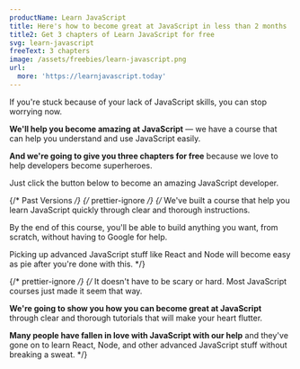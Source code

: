 ```yaml
---
productName: Learn JavaScript
title: Here's how to become great at JavaScript in less than 2 months
title2: Get 3 chapters of Learn JavaScript for free
svg: learn-javascript
freeText: 3 chapters
image: /assets/freebies/learn-javascript.png
url:
  more: 'https://learnjavascript.today'
---
```


If you're stuck because of your lack of JavaScript skills, you can stop worrying now.

**We'll help you become amazing at JavaScript** — we have a course that can help you understand and use JavaScript easily.

**And we're going to give you three chapters for free** because we love to help developers become superheroes.

Just click the button below to become an amazing JavaScript developer.

{/* Past Versions */}
{/* prettier-ignore */}
{/* We've built a course that help you learn JavaScript quickly through clear and thorough instructions.

By the end of this course, you'll be able to build anything you want, from scratch, without having to Google for help.

Picking up advanced JavaScript stuff like React and Node will become easy as pie after you're done with this. \*/}

{/* prettier-ignore */}
{/* It doesn't have to be scary or hard. Most JavaScript courses just made it seem that way.

**We're going to show you how you can become great at JavaScript** through clear and thorough tutorials that will make your heart flutter.

**Many people have fallen in love with JavaScript with our help** and they've gone on to learn React, Node, and other advanced JavaScript stuff without breaking a sweat. \*/}
